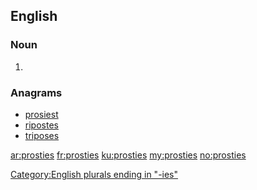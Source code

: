==English==

===Noun===
{{head|en|plural}}

# {{plural of|prosty|lang=en}}

===Anagrams===
* [[prosiest#English|prosiest]]
* [[ripostes#English|ripostes]]
* [[triposes#English|triposes]]

[[Category:English plurals ending in "-ies"]]

[[ar:prosties]]
[[fr:prosties]]
[[ku:prosties]]
[[my:prosties]]
[[no:prosties]]